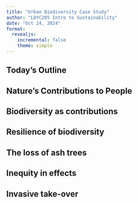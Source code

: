 ```yaml
---
title: "Urban Biodiversity Case Study"
author: "LOYC205 Intro to Sustainability"
date: "Oct 24, 2024"
format: 
  revealjs:
    incremental: false
    theme: simple
---
```



## Today's Outline 




## Nature's Contributions to People 



## Biodiversity as contributions 


## Resilience of biodiversity


## The loss of ash trees 

## Inequity in effects 

## Invasive take-over